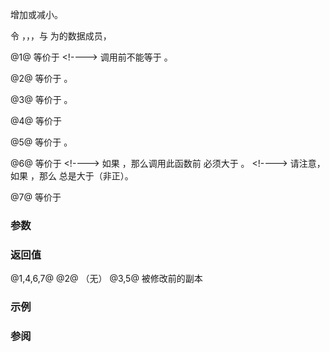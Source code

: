{{cpp/ranges/stride_view/iterator/title|1=operator++,--,+=,-=}}
{{cpp/ranges/stride_view/navbar}}

{{dcl begin}}
{{dcl|num=1|since=c++23|
constexpr /*iterator*/&amp; operator++();
}}
{{dcl|num=2|since=c++23|
constexpr void operator++( int );
}}
{{dcl|num=3|since=c++23|
constexpr /*iterator*/ operator++( int )
    requires ranges::forward_range&lt;Base&gt;;
}}
{{dcl|num=4|since=c++23|
constexpr /*iterator*/&amp; operator--()
    requires ranges::bidirectional_range&lt;Base&gt;;
}}
{{dcl|num=5|since=c++23|
constexpr /*iterator*/ operator--( int )
    requires ranges::bidirectional_range&lt;Base&gt;;
}}
{{dcl|num=6|since=c++23|1=
constexpr /*iterator*/&amp; operator+=( difference_type n )
    requires ranges::random_access_range&lt;Base&gt;;
}}
{{dcl|num=7|since=c++23|1=
constexpr /*iterator*/&amp; operator-=( difference_type n )
    requires ranges::random_access_range&lt;Base&gt;;
}}
{{dcl end}}

增加或减小{{rlp|iterator|迭代器}}。

令 {{rlpi|/#数据成员|current_}}，{{rlpi|/#数据成员|end_}}，{{rlpi|/#数据成员|stride_}}，与 {{rlpi|/#数据成员|missing_}} 为{{rlp|iterator|迭代器}}的数据成员，

@1@ 等价于
{{source|1=
missing_ = ranges::advance(current_, stride_, end_);
return *this
}}
&lt;!----&gt;
{{rlpi|/#数据成员|current_}} 调用前不能等于 {{rlpi|/#数据成员|end_}}。

@2@ 等价于 {{c|++*this;}}。

@3@ 等价于 {{c|1=auto tmp = *this; ++*this; return tmp;}}。

@4@ 等价于
{{source|1=
ranges::advance(current_, missing_ - stride_);
missing_ = 0;
return *this;
}}

@5@ 等价于 {{c|1=auto tmp = *this; --*this; return tmp;}}。

@6@ 等价于
{{source|1=
if (n &gt; 0)
{
    ranges::advance(current_, stride_ * (n - 1));
    missing_ = ranges::advance(current_, stride_, end_);
}
else if (n &lt; 0)
{
    ranges::advance(current_, stride_ * n + missing_);
    missing_ = 0;
}

return *this;
}}
&lt;!----&gt;
如果 {{c|n &gt; 0}}，那么调用此函数前 {{c|ranges::distance(current_, end_)}} 必须大于 {{c|stride_ * (n - 1)}}。
&lt;!----&gt;
请注意，如果 {{c|n &lt; 0}}，那么 {{c|ranges::distance(current_, end_)}} 总是大于（非正）{{c|stride_ * (n - 1)}}。

@7@ 等价于 {{c|1=return *this += -n;}}

===参数===
{{par begin}}
{{par|n|相对于当前位置的位移}}
{{par end}}

===返回值===
@1,4,6,7@ {{c|*this}}
@2@ （无）
@3,5@ {{c|*this}} 被修改前的副本

===示例===
{{example}}

===参阅===
{{dsc begin}}
{{dsc fun|cpp/ranges/stride_view/iterator/operator_arith2|title=operator+&lt;br&gt;operator-|performs iterator arithmetic|notes={{mark c++23}}}}
{{dsc end}}

{{langlinks|de|en|es|ja|ru}}